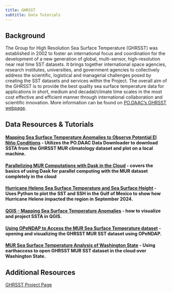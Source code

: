 ```yaml
---
title: GHRSST
subtitle: Data Tutorials 
---
```


## Background

The Group for High Resolution Sea Surface Temperature (GHRSST) was established in 2002 to foster an international focus and coordination for the development of a new generation of global, multi-sensor, high-resolution near real time SST datasets. It brings together international space agencies, research institutes, universities, and government agencies to collectively address the scientific, logistical and managerial challenges posed by creating the SST datasets and services within the Project. The overall aim of the GHRSST is to provide the best quality sea surface temperature data for applications in short, medium and decadal/climate time scales in the most cost effective and efficient manner through international collaboration and scientific innovation.
More information can be found on [PO.DAAC's GHRSST webpage](https://podaac.jpl.nasa.gov/GHRSST).

## Data Resources & Tutorials

#### [Mapping Sea Surface Temperature Anomalies to Observe Potential El Niño Conditions](../notebooks/datasets/enso_MUR_tutorial_final.ipynb) - Utilizes the PO.DAAC Data Downloader to download SSTA from the GHRSST MUR climatology dataset and plot on a local machine.

#### [Parallelizing MUR Computations with Dask in the Cloud](../notebooks/Advanced_cloud/basic_dask.ipynb) - covers the basics of using Dask for parallel computing with the MUR dataset completely in the cloud

#### [Hurricane Helene Sea Surface Temperature and Sea Surface Height](../notebooks/DataStories/HurricaneHelene_SST_SSH_Notebook.ipynb) - Uses Python to plot the SST and SSH in the Gulf of Mexico to show how Hurricane Helene impacted the region in September 2024.

#### [QGIS - Mapping Sea Surface Temperature Anomalies](../notebooks/GIS/MUR_SSTA_QGIS.md) - how to visualize and project SSTA in QGIS.

#### [Using OPeNDAP to Access the MUR Sea Surface Temperature dataset](../notebooks/opendap/MUR-OPeNDAP.ipynb) - opening and visualizing the GHRSST MUR SST dataset using OPeNDAP.

#### [MUR Sea Surface Temperature Analysis of Washington State](../notebooks/datasets/MUR_SST_Washington_Comparison.ipynb) - Using earthaccess to open GHRSST MUR SST dataset in the cloud over Washington State.

## Additional Resources

[GHRSST Project Page](https://www.ghrsst.org/)
